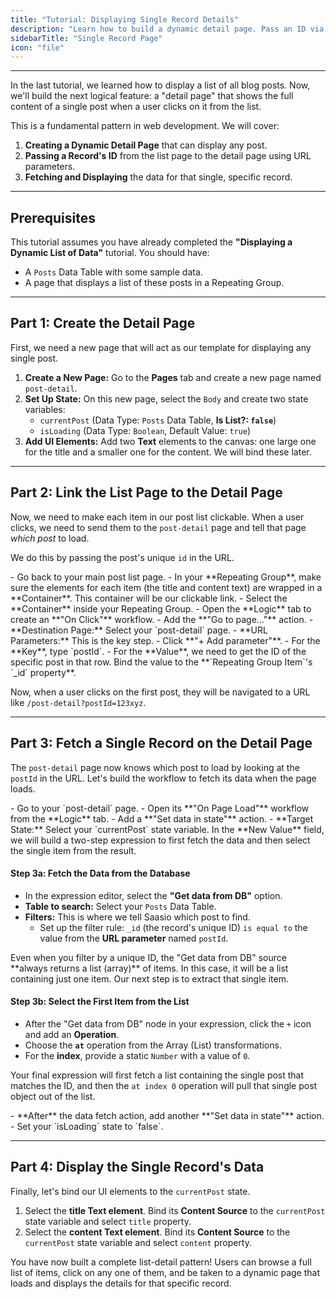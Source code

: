 ```yaml
---
title: "Tutorial: Displaying Single Record Details"
description: "Learn how to build a dynamic detail page. Pass an ID via URL parameters to fetch and display a single, specific record from your database."
sidebarTitle: "Single Record Page"
icon: "file"
---
```


---

In the last tutorial, we learned how to display a list of all blog posts. Now, we'll build the next logical feature: a "detail page" that shows the full content of a single post when a user clicks on it from the list.

This is a fundamental pattern in web development. We will cover:

1.  **Creating a Dynamic Detail Page** that can display any post.
2.  **Passing a Record's ID** from the list page to the detail page using URL parameters.
3.  **Fetching and Displaying** the data for that single, specific record.

---

## Prerequisites

This tutorial assumes you have already completed the **"Displaying a Dynamic List of Data"** tutorial. You should have:

- A `Posts` Data Table with some sample data.
- A page that displays a list of these posts in a Repeating Group.

---

## Part 1: Create the Detail Page

First, we need a new page that will act as our template for displaying any single post.

1.  **Create a New Page:** Go to the **Pages** tab and create a new page named `post-detail`.
2.  **Set Up State:** On this new page, select the `Body` and create two state variables:
    - `currentPost` (Data Type: `Posts` Data Table, **Is List?: `false`**)
    - `isLoading` (Data Type: `Boolean`, Default Value: `true`)
3.  **Add UI Elements:** Add two **Text** elements to the canvas: one large one for the title and a smaller one for the content. We will bind these later.

---

## Part 2: Link the List Page to the Detail Page

Now, we need to make each item in our post list clickable. When a user clicks, we need to send them to the `post-detail` page and tell that page _which post_ to load.

We do this by passing the post's unique `id` in the URL.

<Steps>
<Step title="1. Select the List Item Container">
- Go back to your main post list page.
- In your **Repeating Group**, make sure the elements for each item (the title and content text) are wrapped in a **Container**. This container will be our clickable link.
</Step>

<Step title="2. Add a Navigation Workflow">
  - Select the **Container** inside your Repeating Group. - Open the **Logic**
  tab to create an **"On Click"** workflow. - Add the **"Go to page..."**
  action.
</Step>

<Step title="3. Configure the Navigation with a URL Parameter">
- **Destination Page:** Select your `post-detail` page.
- **URL Parameters:** This is the key step.
  - Click **"+ Add parameter"**.
  - For the **Key**, type `postId`.
  - For the **Value**, we need to get the ID of the specific post in that row. Bind the value to the **`Repeating Group Item`'s `_id` property**.
</Step>
</Steps>

Now, when a user clicks on the first post, they will be navigated to a URL like `/post-detail?postId=123xyz`.

---

## Part 3: Fetch a Single Record on the Detail Page

The `post-detail` page now knows which post to load by looking at the `postId` in the URL. Let's build the workflow to fetch its data when the page loads.

<Steps>
<Step title="1. Open the 'On Page Load' Workflow">
- Go to your `post-detail` page.
- Open its **"On Page Load"** workflow from the **Logic** tab.
</Step>

<Step title="2. Add the 'Set data in state' Action">
  - Add a **"Set data in state"** action. - **Target State:** Select your
  `currentPost` state variable.
</Step>

<Step title="3. Configure the Value to Fetch the Record">
In the **New Value** field, we will build a two-step expression to first fetch the data and then select the single item from the result.

#### **Step 3a: Fetch the Data from the Database**

- In the expression editor, select the **"Get data from DB"** option.
- **Table to search:** Select your `Posts` Data Table.
- **Filters:** This is where we tell Saasio which post to find.
  - Set up the filter rule: `_id` (the record's unique ID) `is equal to` the value from the **URL parameter** named `postId`.

<Info>
  Even when you filter by a unique ID, the "Get data from DB" source **always
  returns a list (array)** of items. In this case, it will be a list containing
  just one item. Our next step is to extract that single item.
</Info>

#### **Step 3b: Select the First Item from the List**

- After the "Get data from DB" node in your expression, click the `+` icon and add an **Operation**.
- Choose the **`at`** operation from the Array (List) transformations.
- For the **index**, provide a static `Number` with a value of `0`.

Your final expression will first fetch a list containing the single post that matches the ID, and then the `at index 0` operation will pull that single post object out of the list.

</Step>

<Step title="4. Update the Loading State">
- **After** the data fetch action, add another **"Set data in state"** action.
- Set your `isLoading` state to `false`.
</Step>
</Steps>

---

## Part 4: Display the Single Record's Data

Finally, let's bind our UI elements to the `currentPost` state.

1.  Select the **title Text element**. Bind its **Content Source** to the `currentPost` state variable and select `title` property.
2.  Select the **content Text element**. Bind its **Content Source** to the `currentPost` state variable and select `content` property.

You have now built a complete list-detail pattern! Users can browse a full list of items, click on any one of them, and be taken to a dynamic page that loads and displays the details for that specific record.
